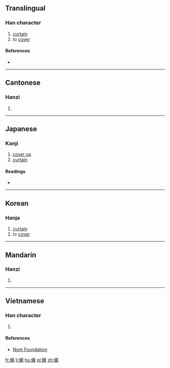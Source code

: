 {{also|帱}}
==Translingual==

===Han character===
{{Han char|rn=50|rad=巾|as=14|sn=17|four=44241|canj=LBGNI|ids=⿰巾壽}}

# [[curtain]]
# to [[cover]]

====References====
* {{Han ref|kx=0338.010|dkj=09127|dj=0644.300|hdz=10757.010|uh=5E6C|ud=24172|bh=ECDB|bd=60635}}

----

==Cantonese==

===Hanzi===
{{yue-hanzi|jyut=[[cau4]], [[dou6]], [[tou4]]|y=chau4, dou6, tou4|sim=帱}}

# {{defn|lang=yue|sort=巾14}}

----

==Japanese==

===Kanji===
{{ja-kanji|grade=|rs=巾14}}

# [[cover up]]
# [[curtain]]

====Readings====
* {{ja-readings|on=[[ちゅう]] (chū), [[じゅ]] (ju), [[とう]] (tō), [[どう]] (dō)|kun=[[とばり]] (tobari)}}

----

==Korean==

===Hanja===
{{ko-hanja|hangeul=주|rv=ju|mr=chu}}

# [[curtain]]
# to [[cover]]

----

==Mandarin==

===Hanzi===
{{cmn-hanzi|sim=帱|pin=[[chóu]] ([[chou2]])|wg=ch'ou<sup>2</sup>}}

# {{defn|lang=cmn|sort=巾14}}

----

==Vietnamese==

===Han character===
{{vi-readings|rs=巾14|hanviet=[[đáo]], [[trù]]}}

# {{defn|lang=vi|sort=巾14}}

====References====
* [http://nomfoundation.org/common/nom_details.php?codepoint=5e6c Nom Foundation]

[[fr:幬]]
[[li:幬]]
[[hu:幬]]
[[pl:幬]]
[[zh:幬]]